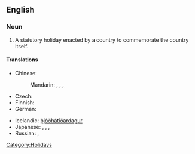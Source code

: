 ==English==
{{wikipedia}}

===Noun===
{{en-noun|sg=[[national]] [[holiday]]}}

# A statutory holiday enacted by a country to commemorate the country itself.

====Translations====
{{trans-top|statutory holiday enacted by a country to commemorate the country itself}}
* Chinese:
*: Mandarin: {{t|cmn|國定假日|sc=Hani}},  {{t|cmn|国定假日|tr=guódìng jiàrì|sc=Hani}},  {{t|cmn|國慶|sc=Hani}},  {{t|cmn|国庆|tr=guóqìng|sc=Hani}}
* Czech: {{t-|cs|státní svátek|m}}
* Finnish: {{t|fi|kansallinen vapaapäivä}}
* German: {{t|de|Nationalfeiertag|m}}
{{trans-mid}}
* Icelandic: [[þjóðhátíðardagur]] {{m}}
* Japanese: {{t|ja|国民の祝日|tr=kokumin-no shukujitsu }},  {{t|ja|祭日|tr=さいじつ, saijitsu}},  {{t|ja|祝祭日|tr=しゅくさいじつ, shukusaijitsu}},  {{t-|ja|祝日|tr=しゅくじつ, shukujitsu}}
* Russian: {{t|ru|национальный праздник|m|tr=nacionál'nyj prázdnik}},  {{t|ru|государственный праздник|m|tr=gosudárstvennyj prázdnik}}
{{trans-bottom}}

[[Category:Holidays]]